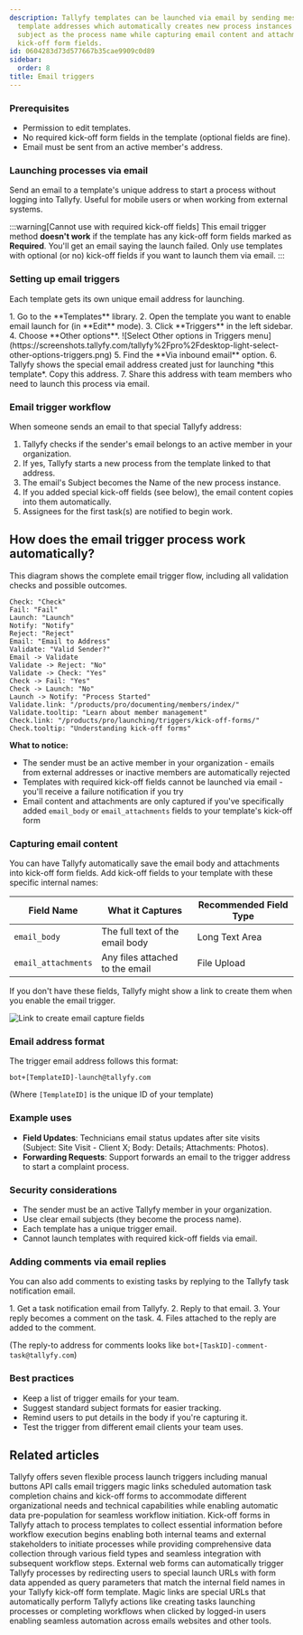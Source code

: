 ```yaml
---
description: Tallyfy templates can be launched via email by sending messages to unique
  template addresses which automatically creates new process instances using the email
  subject as the process name while capturing email content and attachments in designated
  kick-off form fields.
id: 0604283d73d577667b35cae9909c0d89
sidebar:
  order: 8
title: Email triggers
---
```



### Prerequisites

*   Permission to edit templates.
*   No required kick-off form fields in the template (optional fields are fine).
*   Email must be sent from an active member's address.

### Launching processes via email

Send an email to a template's unique address to start a process without logging into Tallyfy. Useful for mobile users or when working from external systems.

:::warning[Cannot use with required kick-off fields]
This email trigger method **doesn't work** if the template has any kick-off form fields marked as **Required**. You'll get an email saying the launch failed. Only use templates with optional (or no) kick-off fields if you want to launch them via email.
:::

### Setting up email triggers

Each template gets its own unique email address for launching.

<Steps>
1. Go to the **Templates** library.
2. Open the template you want to enable email launch for (in **Edit** mode).
3. Click **Triggers** in the left sidebar.
4. Choose **Other options**.
   ![Select Other options in Triggers menu](https://screenshots.tallyfy.com/tallyfy%2Fpro%2Fdesktop-light-select-other-options-triggers.png)
5. Find the **Via inbound email** option.
6. Tallyfy shows the special email address created just for launching *this template*. Copy this address.
7. Share this address with team members who need to launch this process via email.
</Steps>

### Email trigger workflow

When someone sends an email to that special Tallyfy address:

1. Tallyfy checks if the sender's email belongs to an active member in your organization.
2. If yes, Tallyfy starts a new process from the template linked to that address.
3. The email's Subject becomes the Name of the new process instance.
4. If you added special kick-off fields (see below), the email content copies into them automatically.
5. Assignees for the first task(s) are notified to begin work.

## How does the email trigger process work automatically?

This diagram shows the complete email trigger flow, including all validation checks and possible outcomes.

```d2
Check: "Check"
Fail: "Fail"
Launch: "Launch"
Notify: "Notify"
Reject: "Reject"
Email: "Email to Address"
Validate: "Valid Sender?"
Email -> Validate
Validate -> Reject: "No"
Validate -> Check: "Yes"
Check -> Fail: "Yes"
Check -> Launch: "No"
Launch -> Notify: "Process Started"
Validate.link: "/products/pro/documenting/members/index/"
Validate.tooltip: "Learn about member management"
Check.link: "/products/pro/launching/triggers/kick-off-forms/"
Check.tooltip: "Understanding kick-off forms"
```

**What to notice:**
- The sender must be an active member in your organization - emails from external addresses or inactive members are automatically rejected
- Templates with required kick-off fields cannot be launched via email - you'll receive a failure notification if you try
- Email content and attachments are only captured if you've specifically added `email_body` or `email_attachments` fields to your template's kick-off form

### Capturing email content

You can have Tallyfy automatically save the email body and attachments into kick-off form fields. Add kick-off fields to your template with these specific internal names:

| Field Name              | What it Captures                  | Recommended Field Type |
|-------------------------|-----------------------------------|------------------------|
| `email_body`            | The full text of the email body   | Long Text Area         |
| `email_attachments`     | Any files attached to the email | File Upload            |

If you don't have these fields, Tallyfy might show a link to create them when you enable the email trigger.

![Link to create email capture fields](https://screenshots.tallyfy.com/tallyfy%2Fpro%2Fdesktop-light-create-email-fields.png)

### Email address format

The trigger email address follows this format:

```text
bot+[TemplateID]-launch@tallyfy.com
```

(Where `[TemplateID]` is the unique ID of your template)

### Example uses

*   **Field Updates**: Technicians email status updates after site visits (Subject: Site Visit - Client X; Body: Details; Attachments: Photos).
*   **Forwarding Requests**: Support forwards an email to the trigger address to start a complaint process.

### Security considerations

*   The sender must be an active Tallyfy member in your organization.
*   Use clear email subjects (they become the process name).
*   Each template has a unique trigger email.
*   Cannot launch templates with required kick-off fields via email.

### Adding comments via email replies

You can also add comments to existing tasks by replying to the Tallyfy task notification email.

<Steps>
1. Get a task notification email from Tallyfy.
2. Reply to that email.
3. Your reply becomes a comment on the task.
4. Files attached to the reply are added to the comment.
</Steps>

(The reply-to address for comments looks like `bot+[TaskID]-comment-task@tallyfy.com`)

### Best practices

- Keep a list of trigger emails for your team.
- Suggest standard subject formats for easier tracking.
- Remind users to put details in the body if you're capturing it.
- Test the trigger from different email clients your team uses.


## Related articles
<CardGrid>
<LinkTitleCard header="<b>Launching > Triggers</b>" href="/products/pro/launching/triggers/" > Tallyfy offers seven flexible process launch triggers including manual buttons API calls email triggers magic links scheduled automation task completion chains and kick-off forms to accommodate different organizational needs and technical capabilities while enabling automatic data pre-population for seamless workflow initiation. </LinkTitleCard>
<LinkTitleCard header="<b>Triggers > Launch via a kick-off form</b>" href="/products/pro/launching/triggers/kick-off-forms/" > Kick-off forms in Tallyfy attach to process templates to collect essential information before workflow execution begins enabling both internal teams and external stakeholders to initiate processes while providing comprehensive data collection through various field types and seamless integration with subsequent workflow steps. </LinkTitleCard>
<LinkTitleCard header="<b>Launching > Launch from a form</b>" href="/products/pro/launching/how-to-launch-a-tallyfy-process-from-a-webform/" > External web forms can automatically trigger Tallyfy processes by redirecting users to special launch URLs with form data appended as query parameters that match the internal field names in your Tallyfy kick-off form template. </LinkTitleCard>
<LinkTitleCard header="<b>Triggers > Launch via a magic link</b>" href="/products/pro/launching/triggers/magic-links/" > Magic links are special URLs that automatically perform Tallyfy actions like creating tasks launching processes or completing workflows when clicked by logged-in users enabling seamless automation across emails websites and other tools. </LinkTitleCard>
</CardGrid>
